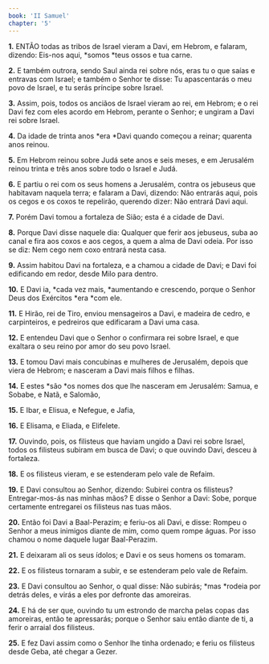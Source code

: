 ```yaml
---
book: 'II Samuel'
chapter: '5'
---
```


**1.** ENTÃO todas as tribos de Israel vieram a Davi, em Hebrom, e falaram, dizendo: Eis-nos aqui, *somos *teus ossos e tua carne.

**2.** E também outrora, sendo Saul ainda rei sobre nós, eras tu o que saías e entravas com Israel; e também o Senhor te disse: Tu apascentarás o meu povo de Israel, e tu serás príncipe sobre Israel.

**3.** Assim, pois, todos os anciãos de Israel vieram ao rei, em Hebrom; e o rei Davi fez com eles acordo em Hebrom, perante o Senhor; e ungiram a Davi rei sobre Israel.

**4.** Da idade de trinta anos *era *Davi quando começou a reinar; quarenta anos reinou.

**5.** Em Hebrom reinou sobre Judá sete anos e seis meses, e em Jerusalém reinou trinta e três anos sobre todo o Israel e Judá.

**6.** E partiu o rei com os seus homens a Jerusalém, contra os jebuseus que habitavam naquela terra; e falaram a Davi, dizendo: Não entrarás aqui, pois os cegos e os coxos te repelirão, querendo dizer: Não entrará Davi aqui.

**7.** Porém Davi tomou a fortaleza de Sião; esta é a cidade de Davi.

**8.** Porque Davi disse naquele dia: Qualquer que ferir aos jebuseus, suba ao canal e fira aos coxos e aos cegos, a quem a alma de Davi odeia. Por isso se diz: Nem cego nem coxo entrará nesta casa.

**9.** Assim habitou Davi na fortaleza, e a chamou a cidade de Davi; e Davi foi edificando em redor, desde Milo para dentro.

**10.** E Davi ia, *cada vez mais, *aumentando e crescendo, porque o Senhor Deus dos Exércitos *era *com ele.

**11.** E Hirão, rei de Tiro, enviou mensageiros a Davi, e madeira de cedro, e carpinteiros, e pedreiros que edificaram a Davi uma casa.

**12.** E entendeu Davi que o Senhor o confirmara rei sobre Israel, e que exaltara o seu reino por amor do seu povo Israel.

**13.** E tomou Davi mais concubinas e mulheres de Jerusalém, depois que viera de Hebrom; e nasceram a Davi mais filhos e filhas.

**14.** E estes *são *os nomes dos que lhe nasceram em Jerusalém: Samua, e Sobabe, e Natã, e Salomão,

**15.** E Ibar, e Elisua, e Nefegue, e Jafia,

**16.** E Elisama, e Eliada, e Elifelete.

**17.** Ouvindo, pois, os filisteus que haviam ungido a Davi rei sobre Israel, todos os filisteus subiram em busca de Davi; o que ouvindo Davi, desceu à fortaleza.

**18.** E os filisteus vieram, e se estenderam pelo vale de Refaim.

**19.** E Davi consultou ao Senhor, dizendo: Subirei contra os filisteus? Entregar-mos-ás nas minhas mãos? E disse o Senhor a Davi: Sobe, porque certamente entregarei os filisteus nas tuas mãos.

**20.** Então foi Davi a Baal-Perazim; e feriu-os ali Davi, e disse: Rompeu o Senhor a meus inimigos diante de mim, como quem rompe águas. Por isso chamou o nome daquele lugar Baal-Perazim.

**21.** E deixaram ali os seus ídolos; e Davi e os seus homens os tomaram.

**22.** E os filisteus tornaram a subir, e se estenderam pelo vale de Refaim.

**23.** E Davi consultou ao Senhor, o qual disse: Não subirás; *mas *rodeia por detrás deles, e virás a eles por defronte das amoreiras.

**24.** E há de ser que, ouvindo tu um estrondo de marcha pelas copas das amoreiras, então te apressarás; porque o Senhor saiu então diante de ti, a ferir o arraial dos filisteus.

**25.** E fez Davi assim como o Senhor lhe tinha ordenado; e feriu os filisteus desde Geba, até chegar a Gezer.